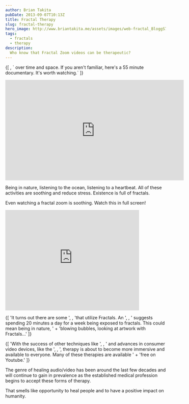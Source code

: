 ```yaml
---
author: Brian Takita
pubDate: 2013-09-07T10:13Z
title: Fractal Therapy
slug: fractal-therapy
hero_image: http://www.briantakita.me/assets/images/web-fractal_BloggS74.com_-1024x640.jpg
tags:
  - fractals
  - therapy
description:
  Who know that Fractal Zoom videos can be therapeutic?
---
```


<p>
	{[
		<Atb_existence/>,
		` over time and space. If you aren't familiar, here's a 55 minute documentary. It's worth watching.`
	]}
</p>

<iframe
	title="Fractals - Hunting the Hidden Dimension — PBS Nova"
	width="560"
	height="315"
	src="https://www.youtube.com/embed/4BGpU0dvYHw"
	frameborder="0"
	allowfullscreen
></iframe>

Being in nature, listening to the ocean, listening to a heartbeat. All of these activities are soothing and reduce
stress. Existence is full of fractals.

Even watching a fractal zoom is soothing. Watch this in full screen!

<iframe
	title="Mandelbrot Fractal deep zoom 21 2^1116 HD"
	width="420"
	height="315"
	src="https://www.youtube.com/embed/PbwaFQ2r2c4"
	frameborder="0"
	allowfullscreen
></iframe>

<p>
	{[
		'It turns out there are some ',
		<Atb innerText="therapies" href="https://www.google.com/search?q=fractal+therapy"/>,
		'that utilize Fractals. An ',
		<Atb innerText="article in Psychology Today" href="http://www.psychologytoday.com/blog/codes-joy/201209/fun-fractals"/>,
		' suggests spending 20 minutes a day for a week being exposed to fractals. This could mean being in nature, ' +
		'blowing bubbles, looking at artwork with Fractals…'
	]}
</p>

<p>
	{[
		'With the success of other techniques like ',
		<Atb innerText="Binaural Beats (Wikipedia)" href="https://en.wikipedia.org/wiki/Binaural_beats"></Atb>,
		' and advances in consumer video devices, like the ',
		<Atb innerText="Oculus Rift" href="http://www.oculusvr.com/"/>,
		', therapy is about to become more immersive and available to everyone. Many of these therapies are available ' +
		'free on Youtube.'
	]}
</p>

The genre of healing audio/video has been around the last few decades and will continue to gain in prevalence as the
established medical profession begins to accept these forms of therapy.

That smells like opportunity to heal people and to have a positive impact on humanity.
